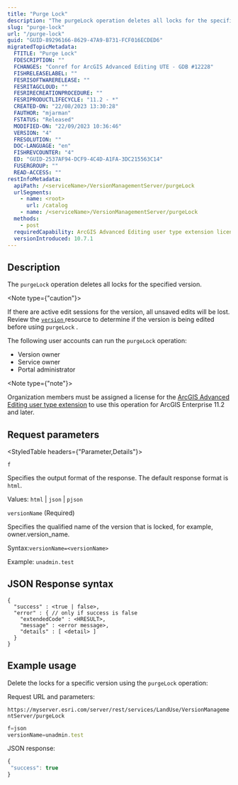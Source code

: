 ```yaml
---
title: "Purge Lock"
description: "The purgeLock operation deletes all locks for the specified version."
slug: "purge-lock"
url: "/purge-lock"
guid: "GUID-89296166-8629-47A9-B731-FCF016ECDED6"
migratedTopicMetadata:
  FTITLE: "Purge Lock"
  FDESCRIPTION: ""
  FCHANGES: "Conref for ArcGIS Advanced Editing UTE - GDB #12228"
  FISHRELEASELABEL: ""
  FESRISOFTWARERELEASE: ""
  FESRITAGCLOUD: ""
  FESRIRECREATIONPROCEDURE: ""
  FESRIPRODUCTLIFECYCLE: "11.2 - *"
  CREATED-ON: "22/08/2023 13:30:28"
  FAUTHOR: "mjarman"
  FSTATUS: "Released"
  MODIFIED-ON: "22/09/2023 10:36:46"
  VERSION: "4"
  FRESOLUTION: ""
  DOC-LANGUAGE: "en"
  FISHREVCOUNTER: "4"
  ED: "GUID-2537AF94-DCF9-4C4D-A1FA-3DC215563C14"
  FUSERGROUP: ""
  READ-ACCESS: ""
restInfoMetadata:
  apiPath: /<serviceName>/VersionManagementServer/purgeLock
  urlSegments:
    - name: <root>
      url: /catalog
    - name: /<serviceName>/VersionManagementServer/purgeLock
  methods:
    - post
  requiredCapability: ArcGIS Advanced Editing user type extension license
  versionIntroduced: 10.7.1
---
```


## Description

The `purgeLock` operation deletes all locks for the specified version.

<Note type={"caution"}>

If there are active edit sessions for the version, all unsaved edits will be lost. Review the [`version` ](/version) resource to determine if the version is being edited before using `purgeLock` .

</Note>

The following user accounts can run the `purgeLock` operation: 

-   Version owner
-   Service owner
-   Portal administrator

<Note type={"note"}>

Organization members must be assigned a license for the [ArcGIS Advanced Editing user type extension](https://enterprise.arcgis.com/en/portal/latest/administer/windows/license-user-type-extensions.htm#ESRI_SECTION1_B75DA80066744473AD5DD1312734654A) to use this operation for ArcGIS Enterprise 11.2 and later.

</Note>

##  Request parameters 

<StyledTable headers={"Parameter,Details"}>

<StyledTableRow>

<StyledTableCell cellStyle="markdown">

`f` 

</StyledTableCell>

<StyledTableCell cellStyle="markdown">

Specifies the output format of the response. The default response format is `html`.

Values: `html` | `json` | `pjson`

</StyledTableCell>

</StyledTableRow>

<StyledTableRow>

<StyledTableCell cellStyle="markdown">

`versionName`
(Required)

</StyledTableCell>

<StyledTableCell cellStyle="markdown">

Specifies the qualified name of the version that is locked, for example, owner.version_name.

Syntax:`versionName=<versionName>` 

Example: `unadmin.test` 

</StyledTableCell>

</StyledTableRow>

</StyledTable>

## JSON Response syntax

```other
{
  "success" : <true | false>,
  "error" : { // only if success is false
    "extendedCode" : <HRESULT>,
    "message" : <error message>,
    "details" : [ <detail> ]
  }  
}

```

 

## Example usage

Delete the locks for a specific version using the `purgeLock` operation:

Request URL and parameters:

`https://myserver.esri.com/server/rest/services/LandUse/VersionManagementServer/purgeLock` 

```javascript
f=json
versionName=unadmin.test
```

 

JSON response:

```javascript
{
 "success": true
}
```

 
